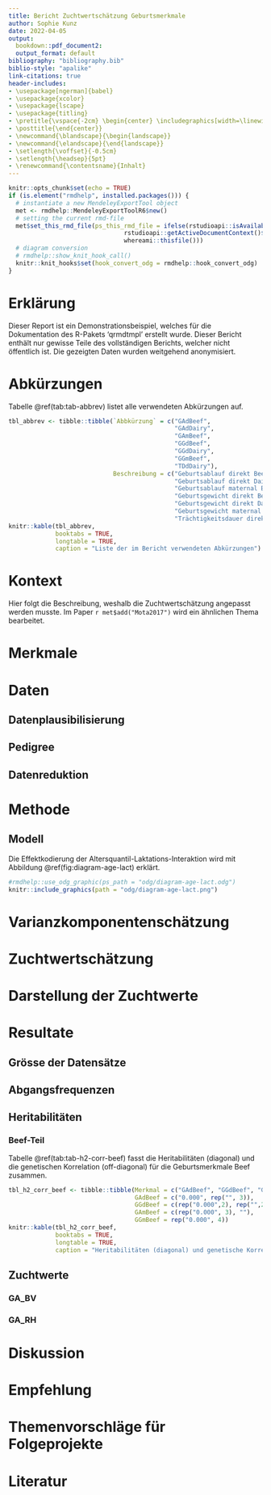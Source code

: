 ```yaml
---
title: Bericht Zuchtwertschätzung Geburtsmerkmale
author: Sophie Kunz
date: 2022-04-05
output:
  bookdown::pdf_document2: 
  output_format: default
bibliography: "bibliography.bib"
biblio-style: "apalike"
link-citations: true
header-includes:
- \usepackage[ngerman]{babel}
- \usepackage{xcolor}
- \usepackage{lscape}  
- \usepackage{titling}
- \pretitle{\vspace{-2cm} \begin{center} \includegraphics[width=\linewidth]{logo/quag_logo.png}\LARGE\\}
- \posttitle{\end{center}}
- \newcommand{\blandscape}{\begin{landscape}}
- \newcommand{\elandscape}{\end{landscape}}
- \setlength{\voffset}{-0.5cm}
- \setlength{\headsep}{5pt}
- \renewcommand{\contentsname}{Inhalt}
---
```


```r
knitr::opts_chunk$set(echo = TRUE)
if (is.element("rmdhelp", installed.packages())) {
  # instantiate a new MendeleyExportTool object
  met <- rmdhelp::MendeleyExportToolR6$new()
  # setting the current rmd-file
  met$set_this_rmd_file(ps_this_rmd_file = ifelse(rstudioapi::isAvailable(),
                                rstudioapi::getActiveDocumentContext()$path,
                                whereami::thisfile()))
  # diagram conversion
  # rmdhelp::show_knit_hook_call()
  knitr::knit_hooks$set(hook_convert_odg = rmdhelp::hook_convert_odg)
}
```

\newpage

# Erklärung
Dieser Report ist ein Demonstrationsbeispiel, welches für die Dokumentation des R-Pakets 'qrmdtmpl' erstellt wurde. Dieser Bericht enthält nur gewisse Teile des vollständigen Berichts, welcher nicht öffentlich ist. Die gezeigten Daten wurden weitgehend anonymisiert.


# Abkürzungen
Tabelle \@ref(tab:tab-abbrev) listet alle verwendeten Abkürzungen auf.

```r
tbl_abbrev <- tibble::tibble(`Abbkürzung` = c("GAdBeef",
                                              "GAdDairy",
                                              "GAmBeef",
                                              "GGdBeef",
                                              "GGdDairy",
                                              "GGmBeef",
                                              "TDdDairy"),
                             Beschreibung = c("Geburtsablauf direkt Beef",
                                              "Geburtsablauf direkt Dairy",
                                              "Geburtsablauf maternal Beef",
                                              "Geburtsgewicht direkt Beef",
                                              "Geburtsgewicht direkt Dairy",
                                              "Geburtsgewicht maternal Beef",
                                              "Trächtigkeitsdauer direkt Dairy"))
knitr::kable(tbl_abbrev,
             booktabs = TRUE,
             longtable = TRUE,
             caption = "Liste der im Bericht verwendeten Abkürzungen")
```



# Kontext
Hier folgt die Beschreibung, weshalb die Zuchtwertschätzung angepasst werden musste. Im Paper `r met$add("Mota2017")` wird ein ähnlichen Thema bearbeitet.


# Merkmale


# Daten

## Datenplausibilisierung

## Pedigree

## Datenreduktion


# Methode
## Modell
Die Effektkodierung der Altersquantil-Laktations-Interaktion wird mit Abbildung \@ref(fig:diagram-age-lact) erklärt.

```r
#rmdhelp::use_odg_graphic(ps_path = "odg/diagram-age-lact.odg")
knitr::include_graphics(path = "odg/diagram-age-lact.png")
```



# Varianzkomponentenschätzung


# Zuchtwertschätzung


# Darstellung der Zuchtwerte


# Resultate

## Grösse der Datensätze

## Abgangsfrequenzen

## Heritabilitäten
### Beef-Teil
Tabelle \@ref(tab:tab-h2-corr-beef) fasst die Heritabilitäten (diagonal) und die genetischen Korrelation (off-diagonal) für die Geburtsmerkmale Beef zusammen.

```r
tbl_h2_corr_beef <- tibble::tibble(Merkmal = c("GAdBeef", "GGdBeef", "GAmBeef", "GGmBeef"),
                                   GAdBeef = c("0.000", rep("", 3)),
                                   GGdBeef = c(rep("0.000",2), rep("",2)),
                                   GAmBeef = c(rep("0.000", 3), ""),
                                   GGmBeef = rep("0.000", 4))
knitr::kable(tbl_h2_corr_beef,
             booktabs = TRUE,
             longtable = TRUE,
             caption = "Heritabilitäten (diagonal) und genetische Korrelationen (off-diagonal) für Geburtsmerkmale Beef")
```


## Zuchtwerte

### GA_BV

### GA_RH


# Diskussion


# Empfehlung


# Themenvorschläge für Folgeprojekte 


# Literatur
 
